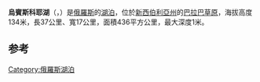 {{Infobox lake
| name = 烏賓斯科耶湖
| other_name = 
| image =
| caption = 
| coordinates = {{coord|55.47|N|80.04|E}}
| pushpin_map = Russia Novosibirsk Oblast
| pushpin_map_alt = 
| pushpin_label_position = 
| pushpin_map_caption = 在新西伯利亞州的位置
| image_bathymetry = 
| caption_bathymetry = 
| location = {{RUS}}[[新西伯利亞州|新西伯利亞州]]
| type =
| catchment = {{cvt|2990|km2}}
| max-depth = {{cvt|2.8|m}}
| volume =
| elevation = {{cvt|134|m}}
| area = {{cvt|350–440|km2}}
| islands = 
| cities =
| reference = <ref name=water>{{cite web |last=Izmaylova |first=A. V. |url=http://water-rf.ru/Водные_объекты/1274/Убинское_озеро |title=Убинское озеро |language=ru |work=Water of Russia |accessdate=14 May 2017 |archive-date=2019-03-20 |archive-url=https://web.archive.org/web/20190320001836/http://water-rf.ru/%D0%92%D0%BE%D0%B4%D0%BD%D1%8B%D0%B5_%D0%BE%D0%B1%D1%8A%D0%B5%D0%BA%D1%82%D1%8B/1274/%D0%A3%D0%B1%D0%B8%D0%BD%D1%81%D0%BA%D0%BE%D0%B5_%D0%BE%D0%B7%D0%B5%D1%80%D0%BE |dead-url=no }}</ref>
}}

'''烏賓斯科耶湖'''（{{Lang-ru|Убинское озеро}}，{{Lang-en|Lake Ubinskoye}}）是[[俄羅斯|俄羅斯]]的[[湖泊|湖泊]]，位於[[新西伯利亞州|新西伯利亞州]]的[[巴拉巴草原|巴拉巴草原]]，海拔高度134米，長37公里、寬17公里，面積436平方公里，最大深度1米。

==参考==
{{reflist}}

{{Russia-geo-stub}}
[[Category:俄羅斯湖泊|Category:俄羅斯湖泊]]